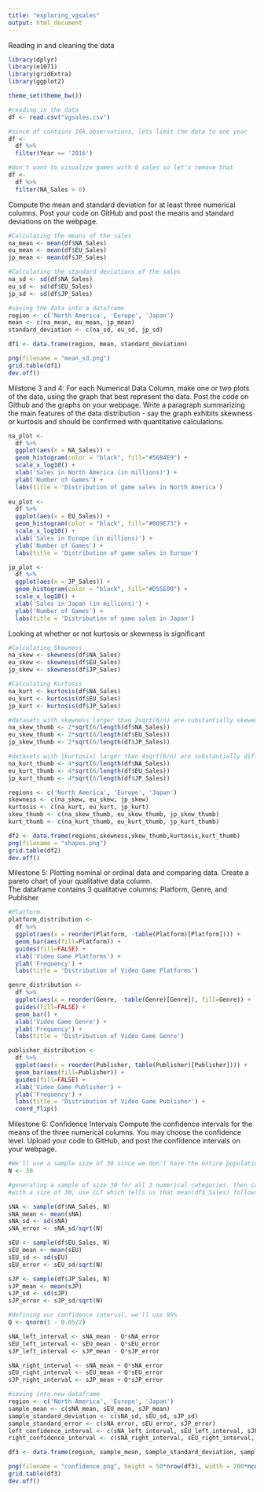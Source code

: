 ---
title: "exploring_vgsales"
output: html_document
---
Reading in and cleaning the data
```{r, include=FALSE}
library(dplyr)
library(e1071)
library(gridExtra)
library(ggplot2)

theme_set(theme_bw())

#reading in the data
df <- read.csv("vgsales.csv")

#since df contains 16k observations, lets limit the data to one year
df <- 
  df %>%
  filter(Year == '2016')

#don't want to visualize games with 0 sales so let's remove that
df <-
  df %>% 
  filter(NA_Sales > 0) 
``` 
Compute the mean and standard deviation for at least three numerical columns.
Post your code on GitHub and post the means and standard deviations on the webpage.
```{r, include=FALSE}
#Calculating the means of the sales
na_mean <- mean(df$NA_Sales)
eu_mean <- mean(df$EU_Sales)
jp_mean <- mean(df$JP_Sales)

#Calculating the standard deviations of the sales
na_sd <- sd(df$NA_Sales)
eu_sd <- sd(df$EU_Sales)
jp_sd <- sd(df$JP_Sales)

#saving the data into a dataframe
region <- c('North America', 'Europe', 'Japan')
mean <- c(na_mean, eu_mean, jp_mean)
standard_deviation <- c(na_sd, eu_sd, jp_sd)

df1 <- data.frame(region, mean, standard_deviation)

png(filename = "mean_sd.png")
grid.table(df1)
dev.off()
```
Milstone 3 and 4:
For each Numerical Data Column, make one or two plots of the data, using the graph that best represent the data. 
Post the code on Github and the graphs on your webpage.
Write a paragraph summarizing the main features of the data distribution - say the graph exhibits skewness or kurtosis and should be confirmed with quantitative calculations.
```{r, include=FALSE}
na_plot <- 
  df %>%
  ggplot(aes(x = NA_Sales)) +
  geom_histogram(color = "black", fill="#56B4E9") +
  scale_x_log10() +
  xlab('Sales in North America (in millions)') +
  ylab('Number of Games') +
  labs(title = 'Distribution of game sales in North America')
  
eu_plot <- 
  df %>%
  ggplot(aes(x = EU_Sales)) +
  geom_histogram(color = "black", fill="#009E73") +
  scale_x_log10() +
  xlab('Sales in Europe (in millions)') +
  ylab('Number of Games') +
  labs(title = 'Distribution of game sales in Europe')

jp_plot <- 
  df %>%
  ggplot(aes(x = JP_Sales)) +
  geom_histogram(color = "black", fill="#D55E00") +
  scale_x_log10() +
  xlab('Sales in Japan (in millions)') +
  ylab('Number of Games') +
  labs(title = 'Distribution of game sales in Japan')
```
Looking at whether or not kurtosis or skewness is significant
```{r, include=FALSE}
#Calculating Skewness
na_skew <- skewness(df$NA_Sales)
eu_skew <- skewness(df$EU_Sales)
jp_skew <- skewness(df$JP_Sales)

#Calculating Kurtosis
na_kurt <- kurtosis(df$NA_Sales)
eu_kurt <- kurtosis(df$EU_Sales)
jp_kurt <- kurtosis(df$JP_Sales)

#datasets with skewness larger than 2sqrt(6/n) are substantially skewed
na_skew_thumb <- 2*sqrt(6/length(df$NA_Sales))
eu_skew_thumb <- 2*sqrt(6/length(df$EU_Sales))
jp_skew_thumb <- 2*sqrt(6/length(df$JP_Sales))

#datasets with |kurtosis| larger than 4sqrt(6/n) are substantially different from 0
na_kurt_thumb <- 4*sqrt(6/length(df$NA_Sales))
eu_kurt_thumb <- 4*sqrt(6/length(df$EU_Sales))
jp_kurt_thumb <- 4*sqrt(6/length(df$JP_Sales))

regions <- c('North America', 'Europe', 'Japan')
skewness <- c(na_skew, eu_skew, jp_skew)
kurtosis <- c(na_kurt, eu_kurt, jp_kurt)
skew_thumb <- c(na_skew_thumb, eu_skew_thumb, jp_skew_thumb)
kurt_thumb <- c(na_kurt_thumb, eu_kurt_thumb, jp_kurt_thumb)

df2 <- data.frame(regions,skewness,skew_thumb,kurtosis,kurt_thumb)
png(filename = "shapes.png")
grid.table(df2)
dev.off()
```
Milestone 5: Plotting nominal or ordinal data and comparing data. 
Create a pareto chart of your qualitative data column.  
The dataframe contains 3 qualitative columns: Platform, Genre, and Publisher
```{r, include=FALSE}
#Platform
platform_distribution <-
  df %>%
  ggplot(aes(x = reorder(Platform, -table(Platform)[Platform]))) +
  geom_bar(aes(fill=Platform)) +
  guides(fill=FALSE) +
  xlab('Video Game Platforms') +
  ylab('Frequency') +
  labs(title = 'Distribution of Video Game Platforms')

genre_distribution <-
  df %>%
  ggplot(aes(x = reorder(Genre, -table(Genre)[Genre]), fill=Genre)) +
  guides(fill=FALSE) +
  geom_bar() +
  xlab('Video Game Genre') +
  ylab('Frequency') +
  labs(title = 'Distribution of Video Game Genre')

publisher_distribution <-
  df %>%
  ggplot(aes(x = reorder(Publisher, table(Publisher)[Publisher]))) +
  geom_bar(aes(fill=Publisher)) +
  guides(fill=FALSE) +
  xlab('Video Game Publisher') +
  ylab('Frequency') +
  labs(title = 'Distribution of Video Game Publisher') +
  coord_flip()

```
Milestone 6: Confidence Intervals
Compute the confidence intervals for the means of the three numerical columns. You may choose the confidence level. Upload your code to GitHub, and post the confidence intervals on your webpage. 
```{r}
#We'll use a sample size of 30 since we don't have the entire population of video games
N <- 30

#generating a sample of size 30 for all 3 numerical categories. then calculating respective means. standard deviation, and standard errors
#with a size of 30, use CLT which tells us that mean(df$_Sales) follows a normal distribution with mean(sample_) and standard error approximately sd/sqrt(N)

sNA <- sample(df$NA_Sales, N)
sNA_mean <- mean(sNA)
sNA_sd <- sd(sNA)
sNA_error <- sNA_sd/sqrt(N)

sEU <- sample(df$EU_Sales, N)
sEU_mean <- mean(sEU)
sEU_sd <- sd(sEU)
sEU_error <- sEU_sd/sqrt(N)

sJP <- sample(df$JP_Sales, N)
sJP_mean <- mean(sJP)
sJP_sd <- sd(sJP)
sJP_error <- sJP_sd/sqrt(N)

#defining our confidence interval, we'll use 95%
Q <- qnorm(1 - 0.05/2)

sNA_left_interval <- sNA_mean - Q*sNA_error
sEU_left_interval <- sEU_mean - Q*sEU_error
sJP_left_interval <- sJP_mean - Q*sJP_error

sNA_right_interval <- sNA_mean + Q*sNA_error
sEU_right_interval <- sEU_mean + Q*sEU_error
sJP_right_interval <- sJP_mean + Q*sJP_error

#saving into new dataframe
region <- c('North America', 'Europe', 'Japan')
sample_mean <- c(sNA_mean, sEU_mean, sJP_mean)
sample_standard_deviation <- c(sNA_sd, sEU_sd, sJP_sd)
sample_standard_error <- c(sNA_error, sEU_error, sJP_error)
left_confidence_interval <- c(sNA_left_interval, sEU_left_interval, sJP_left_interval)
right_confidence_interval <- c(sNA_right_interval, sEU_right_interval, sJP_right_interval)

df3 <- data.frame(region, sample_mean, sample_standard_deviation, sample_standard_error, left_confidence_interval, right_confidence_interval)

png(filename = "confidence.png", height = 50*nrow(df3), width = 200*ncol(df3))
grid.table(df3)
dev.off()

```

